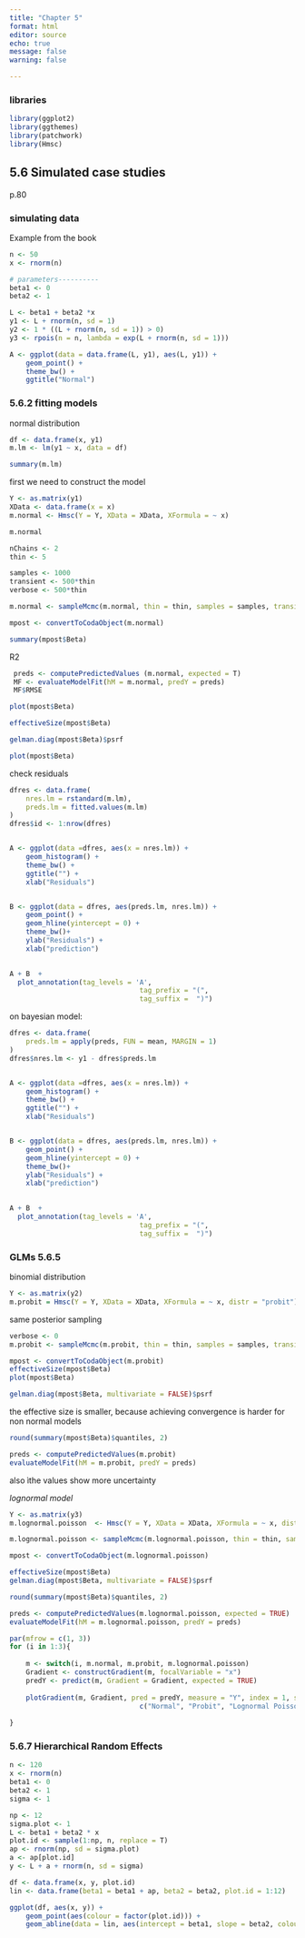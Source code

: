 ```yaml
---
title: "Chapter 5"
format: html
editor: source
echo: true
message: false
warning: false

---
```


### libraries

```r
library(ggplot2)
library(ggthemes)
library(patchwork)
library(Hmsc)
```



## 5.6 Simulated case studies

p.80

### simulating data

Example from the book

```r

n <- 50
x <- rnorm(n)

# parameters----------
beta1 <- 0
beta2 <- 1

L <- beta1 + beta2 *x
y1 <- L + rnorm(n, sd = 1)
y2 <- 1 * ((L + rnorm(n, sd = 1)) > 0)
y3 <- rpois(n = n, lambda = exp(L + rnorm(n, sd = 1)))

```

```r
A <- ggplot(data = data.frame(L, y1), aes(L, y1)) +
	geom_point() +
	theme_bw() +
	ggtitle("Normal")


```


### 5.6.2 fitting models

normal distribution
```r
df <- data.frame(x, y1)
m.lm <- lm(y1 ~ x, data = df)

summary(m.lm)
```

first we need to construct the model

```r
Y <- as.matrix(y1)
XData <- data.frame(x = x)
m.normal <- Hmsc(Y = Y, XData = XData, XFormula = ~ x)

m.normal

```


```r
nChains <- 2
thin <- 5

samples <- 1000
transient <- 500*thin
verbose <- 500*thin
```


```r
m.normal <- sampleMcmc(m.normal, thin = thin, samples = samples, transient = transient, nChains = nChains, verbose = verbose)
```


```r
mpost <- convertToCodaObject(m.normal)
```

```r
summary(mpost$Beta)
```

R2


```r

 preds <- computePredictedValues (m.normal, expected = T)
 MF <- evaluateModelFit(hM = m.normal, predY = preds)
 MF$RMSE

```
                                                                                        
                                                                                        
```r
plot(mpost$Beta)
```



```r
effectiveSize(mpost$Beta)

gelman.diag(mpost$Beta)$psrf

```

                                                                                                                                                                                     
```r

plot(mpost$Beta)

```

check residuals

```r
dfres <- data.frame(
	nres.lm = rstandard(m.lm),
	preds.lm = fitted.values(m.lm)
)
dfres$id <- 1:nrow(dfres)


A <- ggplot(data =dfres, aes(x = nres.lm)) +
	geom_histogram() +
	theme_bw() +
	ggtitle("") +
	xlab("Residuals")


B <- ggplot(data = dfres, aes(preds.lm, nres.lm)) +
	geom_point() +
	geom_hline(yintercept = 0) +
	theme_bw()+
	ylab("Residuals") +
	xlab("prediction")
	

A + B  +
  plot_annotation(tag_levels = 'A',
  								tag_prefix = "(",
  								tag_suffix =  ")")


```

on bayesian model:

```r
dfres <- data.frame(
	preds.lm = apply(preds, FUN = mean, MARGIN = 1)
)
dfres$nres.lm <- y1 - dfres$preds.lm


A <- ggplot(data =dfres, aes(x = nres.lm)) +
	geom_histogram() +
	theme_bw() +
	ggtitle("") +
	xlab("Residuals")


B <- ggplot(data = dfres, aes(preds.lm, nres.lm)) +
	geom_point() +
	geom_hline(yintercept = 0) +
	theme_bw()+
	ylab("Residuals") +
	xlab("prediction")
	

A + B  +
  plot_annotation(tag_levels = 'A',
  								tag_prefix = "(",
  								tag_suffix =  ")")
```



### GLMs 5.6.5

binomial distribution

```r
Y <- as.matrix(y2)
m.probit = Hmsc(Y = Y, XData = XData, XFormula = ~ x, distr = "probit")

```
same posterior sampling


```r
verbose <- 0
m.probit <- sampleMcmc(m.probit, thin = thin, samples = samples, transient = transient, nChains = nChains, verbose = verbose)

```


```r
mpost <- convertToCodaObject(m.probit)
effectiveSize(mpost$Beta)
plot(mpost$Beta)

gelman.diag(mpost$Beta, multivariate = FALSE)$psrf
```
the effective size is smaller, because achieving convergence is harder for non normal models

```r
round(summary(mpost$Beta)$quantiles, 2)

preds <- computePredictedValues(m.probit)
evaluateModelFit(hM = m.probit, predY = preds)

```
also ìthe values show more uncertainty



*lognormal model*
```r
Y <- as.matrix(y3)
m.lognormal.poisson  <- Hmsc(Y = Y, XData = XData, XFormula = ~ x, distr = "lognormal poisson")

m.lognormal.poisson <- sampleMcmc(m.lognormal.poisson, thin = thin, samples = samples, transient = transient, nChains = nChains, verbose = verbose)

mpost <- convertToCodaObject(m.lognormal.poisson)

effectiveSize(mpost$Beta)
gelman.diag(mpost$Beta, multivariate = FALSE)$psrf

```


```r
round(summary(mpost$Beta)$quantiles, 2)

preds <- computePredictedValues(m.lognormal.poisson, expected = TRUE)
evaluateModelFit(hM = m.lognormal.poisson, predY = preds)
```

```r
par(mfrow = c(1, 3))
for (i in 1:3){
	
	m <- switch(i, m.normal, m.probit, m.lognormal.poisson)
	Gradient <- constructGradient(m, focalVariable = "x")
	predY <- predict(m, Gradient = Gradient, expected = TRUE)
	
	plotGradient(m, Gradient, pred = predY, measure = "Y", index = 1, showData = TRUE, main = 
							 	c("Normal", "Probit", "Lognormal Poisson")[i])
	
}
```


### 5.6.7 Hierarchical Random Effects

```r
n <- 120
x <- rnorm(n)
beta1 <- 0
beta2 <- 1
sigma <- 1

np <- 12
sigma.plot <- 1
L <- beta1 + beta2 * x
plot.id <- sample(1:np, n, replace = T)
ap <- rnorm(np, sd = sigma.plot)
a <- ap[plot.id]
y <- L + a + rnorm(n, sd = sigma)
```
 
```r
df <- data.frame(x, y, plot.id)
lin <- data.frame(beta1 = beta1 + ap, beta2 = beta2, plot.id = 1:12)

ggplot(df, aes(x, y)) +
	geom_point(aes(colour = factor(plot.id))) +
	geom_abline(data = lin, aes(intercept = beta1, slope = beta2, colour = factor(plot.id)))

```




